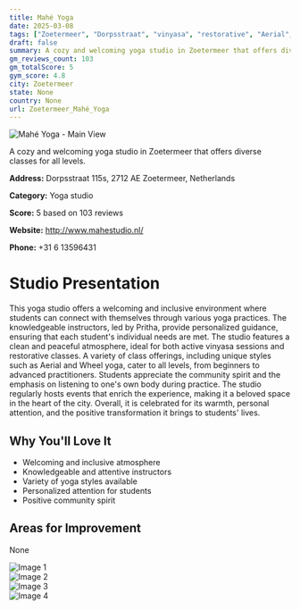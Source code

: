 ```yaml
---
title: Mahé Yoga
date: 2025-03-08
tags: ["Zoetermeer", "Dorpsstraat", "vinyasa", "restorative", "Aerial", "cozy", "community-oriented", "Zoetermeer"]  
draft: false
summary: A cozy and welcoming yoga studio in Zoetermeer that offers diverse classes for all levels.
gm_reviews_count: 103
gm_totalScore: 5
gym_score: 4.8
city: Zoetermeer
state: None
country: None
url: Zoetermeer_Mahé_Yoga
---
```


<div className="aspect-[16/9] relative my-8">
  <img 
    src="https://lh5.googleusercontent.com/p/AF1QipPJ1c5PttyJJqnWe6v6w482_FvUM5zhitBDGkb-=w1920-h1080-k-no"
    alt="Mahé Yoga - Main View"
    className="object-cover absolute inset-0 w-full h-full rounded-lg"
  />
</div>

A cozy and welcoming yoga studio in Zoetermeer that offers diverse classes for all levels.

**Address:** Dorpsstraat 115s, 2712 AE Zoetermeer, Netherlands

**Category:** Yoga studio

**Score:** 5 based on 103 reviews

**Website:** http://www.mahestudio.nl/

**Phone:** +31 6 13596431

# Studio Presentation

This yoga studio offers a welcoming and inclusive environment where students can connect with themselves through various yoga practices. The knowledgeable instructors, led by Pritha, provide personalized guidance, ensuring that each student's individual needs are met. The studio features a clean and peaceful atmosphere, ideal for both active vinyasa sessions and restorative classes. A variety of class offerings, including unique styles such as Aerial and Wheel yoga, cater to all levels, from beginners to advanced practitioners. Students appreciate the community spirit and the emphasis on listening to one's own body during practice. The studio regularly hosts events that enrich the experience, making it a beloved space in the heart of the city. Overall, it is celebrated for its warmth, personal attention, and the positive transformation it brings to students' lives.

## Why You'll Love It

- Welcoming and inclusive atmosphere
- Knowledgeable and attentive instructors
- Variety of yoga styles available
- Personalized attention for students
- Positive community spirit

## Areas for Improvement

None

<div className="grid grid-cols-1 xl:grid-cols-2 gap-4 my-8">
<div className="aspect-[4/3] relative"><img src="https://lh5.googleusercontent.com/p/AF1QipPHVhpdq-sVe1mYk3oOGn19k9WO48sO8y0eXyV5=w1920-h1080-k-no" alt="Image 1" className="object-cover absolute inset-0 w-full h-full rounded-lg" /></div>
<div className="aspect-[4/3] relative"><img src="https://lh5.googleusercontent.com/p/AF1QipOo4cfu9996tRPbLzmNWWsQYO1cwAcavllzq7au=w1920-h1080-k-no" alt="Image 2" className="object-cover absolute inset-0 w-full h-full rounded-lg" /></div>
<div className="aspect-[4/3] relative"><img src="https://lh5.googleusercontent.com/p/AF1QipMoPu6mYA-krFWjOLMMAtPt3NKQB8UhuxyelGam=w1920-h1080-k-no" alt="Image 3" className="object-cover absolute inset-0 w-full h-full rounded-lg" /></div>
<div className="aspect-[4/3] relative"><img src="https://lh5.googleusercontent.com/p/AF1QipNLOTxtCqAT3YJ8ch7kfIyDKD2jlIPowxuFjK7v=w1920-h1080-k-no" alt="Image 4" className="object-cover absolute inset-0 w-full h-full rounded-lg" /></div>
</div>